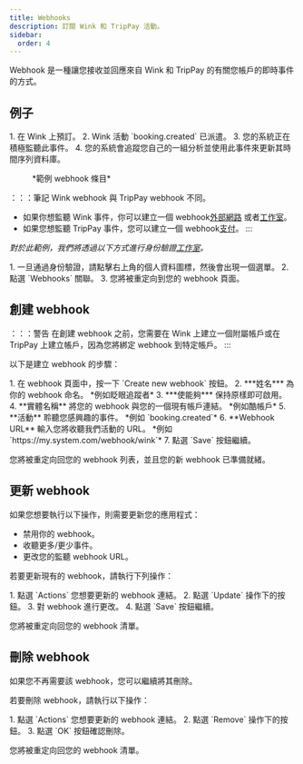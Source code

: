 ```yaml
---
title: Webhooks
description: 訂閱 Wink 和 TripPay 活動。
sidebar:
  order: 4
---
```


Webhook 是一種讓您接收並回應來自 Wink 和 TripPay 的有關您帳戶的即時事件的方式。

## 例子

<Steps>
  1. 在 Wink 上預訂。
  2. Wink 活動 `booking.created` 已派遣。
  3. 您的系統正在積極監聽此事件。
  4. 您的系統會追蹤您自己的一組分析並使用此事件來更新其時間序列資料庫。
</Steps>


<figure>
  <CloudinaryImage width="350" height="215" resize="scale" quality="best" alt="範例 Webhook" src="academy/webhook" errorImage="noimage_opaque_nyrtl0.png" />

  <figcaption>*範例 webhook 條目*</figcaption>
</figure>


：：：筆記
Wink webhook 與 TripPay webhook 不同。

* 如果你想監聽 Wink 事件，你可以建立一個 webhook[外部網路](https://extranet.wink.travel) 或者[工作室](https://studio.wink.travel)。
* 如果您想監聽 TripPay 事件，您可以建立一個 webhook[支付](https://pay.wink.travel)。
  :::

*對於此範例，我們將透過以下方式進行身份驗證[工作室](https://studio.wink.travel)。*

<Steps>
  1. 一旦通過身份驗證，請點擊右上角的個人資料圖標，然後會出現一個選單。
  2. 點選 `Webhooks` 關聯。
  3. 您將被重定向到您的 webhook 頁面。
</Steps>


## 創建 webhook

：：：警告
在創建 webhook 之前，您需要在 Wink 上建立一個附屬帳戶或在 TripPay 上建立帳戶，因為您將綁定 webhook 到特定帳戶。
:::

以下是建立 webhook 的步驟：

<Steps>
  1. 在 webhook 頁面中，按一下 `Create new webhook` 按鈕。
  2. ***姓名*** 為你的 webhook 命名。 *例如眨眼追蹤者*
  3. ***使能夠*** 保持原樣即可啟用。
  4. **實體名稱** 將您的 webhook 與您的一個現有帳戶連結。 *例如酷帳戶*
  5. **活動** 聆聽您感興趣的事件。 *例如 `booking.created`*
  6. **Webhook URL** 輸入您將收聽我們活動的 URL。 *例如 `https://my.system.com/webhook/wink`*
  7. 點選 `Save` 按鈕繼續。
</Steps>


您將被重定向回您的 webhook 列表，並且您的新 webhook 已準備就緒。

## 更新 webhook

如果您想要執行以下操作，則需要更新您的應用程式：

* 禁用你的 webhook。
* 收聽更多/更少事件。
* 更改您的監聽 webhook URL。

若要更新現有的 webhook，請執行下列操作：

<Steps>
  1. 點選 `Actions` 您想要更新的 webhook 連結。
  2. 點選 `Update` 操作下的按鈕。
  3. 對 webhook 進行更改。
  4. 點選 `Save` 按鈕繼續。
</Steps>


您將被重定向回您的 webhook 清單。

## 刪除 webhook

如果您不再需要該 webhook，您可以繼續將其刪除。

若要刪除 webhook，請執行以下操作：

<Steps>
  1. 點選 `Actions` 您想要更新的 webhook 連結。
  2. 點選 `Remove` 操作下的按鈕。
  3. 點選 `OK` 按鈕確認刪除。
</Steps>


您將被重定向回您的 webhook 清單。

